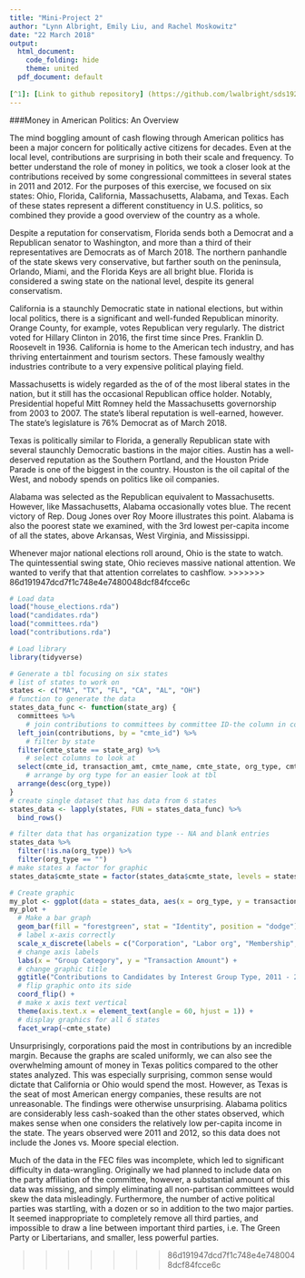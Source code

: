 ```yaml
---
title: "Mini-Project 2"
author: "Lynn Albright, Emily Liu, and Rachel Moskowitz"
date: "22 March 2018"
output:
  html_document:
    code_folding: hide
    theme: united
  pdf_document: default
  
[^1]: [Link to github repository] (https://github.com/lwalbright/sds192-mp2)
---
```


###Money in American Politics: An Overview

  The mind boggling amount of cash flowing through American politics has been a major concern for politically active citizens for decades. Even at the local level, contributions are surprising in both their scale and frequency. To better understand the role of money in politics, we took a closer look at the contributions received by some congressional committees in several states in 2011 and 2012. For the purposes of this exercise, we focused on six states: Ohio, Florida, California, Massachusetts, Alabama, and Texas. Each of these states represent a different constituency in U.S. politics, so combined they provide a good overview of the country as a whole. 

  Despite a reputation for conservatism, Florida sends both a Democrat and a Republican senator to Washington, and more than a third of their representatives are Democrats as of March 2018. The northern panhandle of the state skews very conservative, but farther south on the peninsula, Orlando, Miami, and the Florida Keys are all bright blue. Florida is considered a swing state on the national level, despite its general conservatism. 

  California is a staunchly Democratic state in national elections, but within local politics, there is a significant and well-funded Republican minority. Orange County, for example, votes Republican very regularly. The district voted for Hillary Clinton in 2016, the first time since Pres. Franklin D. Roosevelt in 1936. California is home to the American tech industry, and has thriving entertainment and tourism sectors. These famously wealthy industries contribute to a very expensive political playing field.

  Massachusetts is widely regarded as the of of the most liberal states in the nation, but it still has the occasional Republican office holder. Notably, Presidential hopeful Mitt Romney held the Massachusetts governorship from 2003 to 2007. The state's liberal reputation is well-earned, however. The state's legislature is 76% Democrat as of March 2018. 

  Texas is politically similar to Florida, a generally Republican state with several staunchly Democratic bastions in the major cities. Austin has a well-deserved reputation as the Southern Portland, and the Houston Pride Parade is one of the biggest in the country. Houston is the oil capital of the West, and nobody spends on politics like oil companies. 

  Alabama was selected as the Republican equivalent to Massachusetts. However, like Massachusetts, Alabama occasionally votes blue. The recent victory of Rep. Doug Jones over Roy Moore illustrates this point. Alabama is also the poorest state we examined, with the 3rd lowest per-capita income of all the states, above Arkansas, West Virginia, and Mississippi. 

  Whenever major national elections roll around, Ohio is the state to watch. The quintessential swing state, Ohio recieves massive national attention. We wanted to verify that that attention correlates to cashflow.
>>>>>>> 86d191947dcd7f1c748e4e7480048dcf84fcce6c


```r
# Load data
load("house_elections.rda")
load("candidates.rda")
load("committees.rda")
load("contributions.rda")
```
```r
# Load library
library(tidyverse)
```



```r
# Generate a tbl focusing on six states
# list of states to work on
states <- c("MA", "TX", "FL", "CA", "AL", "OH")
# function to generate the data
states_data_func <- function(state_arg) {
  committees %>%
    # join contributions to committees by committee ID-the column in common
  left_join(contributions, by = "cmte_id") %>%
    # filter by state
  filter(cmte_state == state_arg) %>%
    # select columns to look at
  select(cmte_id, transaction_amt, cmte_name, cmte_state, org_type, cmte_party_affiliation, cmte_dsgn) %>%
    # arrange by org type for an easier look at tbl
  arrange(desc(org_type))
}
# create single dataset that has data from 6 states
states_data <- lapply(states, FUN = states_data_func) %>%
  bind_rows()
```

```r
# filter data that has organization type -- NA and blank entries
states_data %>%
  filter(!is.na(org_type)) %>%
  filter(org_type == "")
# make states a factor for graphic
states_data$cmte_state = factor(states_data$cmte_state, levels = states)

```


```r
# Create graphic
my_plot <- ggplot(data = states_data, aes(x = org_type, y = transaction_amt)) 
my_plot + 
  # Make a bar graph
  geom_bar(fill = "forestgreen", stat = "Identity", position = "dodge") +
  # label x-axis correctly
  scale_x_discrete(labels = c("Corporation", "Labor org", "Membership", "Trade", "Cooperative", "Corp sans capital")) +
  # change axis labels
  labs(x = "Group Category", y = "Transaction Amount") +
  # change graphic title
  ggtitle("Contributions to Candidates by Interest Group Type, 2011 - 2012") +
  # flip graphic onto its side
  coord_flip() +
  # make x axis text vertical
  theme(axis.text.x = element_text(angle = 60, hjust = 1)) +
  # display graphics for all 6 states
  facet_wrap(~cmte_state) 
```

Unsurprisingly, corporations paid the most in contributions by an incredible margin. Because the graphs are scaled uniformly, we can also see the overwhelming amount of money in Texas politics compared to the other states analyzed. This was especially surprising, common sense would dictate that California or Ohio would spend the most. However, as Texas is the seat of most American energy companies, these results are not unreasonable. The findings were otherwise unsurprising. Alabama politics are considerably less cash-soaked than the other states observed, which makes sense when one considers the relatively low per-capita income in the state. The years observed were 2011 and 2012, so this data does not include the Jones vs. Moore special election. 

Much of the data in the FEC files was incomplete, which led to significant difficulty in data-wrangling. Originally we had planned to include data on the party affiliation of the committee, however, a substantial amount of this data was missing, and simply eliminating all non-partisan committees would skew the data misleadingly. Furthermore, the number of active political parties was startling, with a dozen or so in addition to the two major parties. It seemed inappropriate to completely remove all third parties, and impossible to draw a line between important third parties, i.e. The Green Party or Libertarians, and smaller, less powerful parties. 



>>>>>>> 86d191947dcd7f1c748e4e7480048dcf84fcce6c

